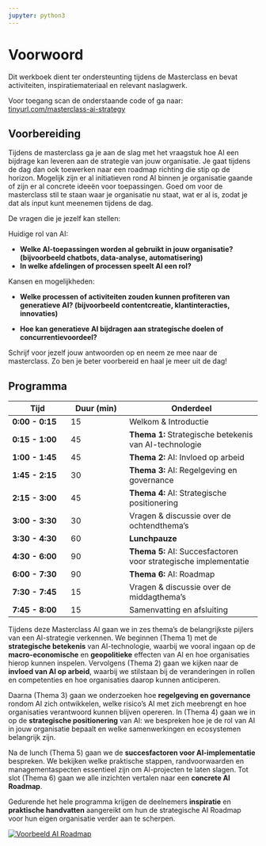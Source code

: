 ```yaml
---
jupyter: python3
---
```


# Voorwoord {.unnumbered}

Dit werkboek dient ter ondersteunting tijdens de Masterclass en bevat activiteiten, inspiratiemateriaal en relevant naslagwerk.

Voor toegang scan de onderstaande code of ga naar: [tinyurl.com/masterclass-ai-strategy](https://tinyurl.com/masterclass-ai-strategy)

## Voorbereiding

Tijdens de masterclass ga je aan de slag met het vraagstuk hoe AI een bijdrage kan leveren aan de strategie van jouw organisatie. Je gaat tijdens de dag dan ook toewerken naar een roadmap richting die stip op de horizon. Mogelijk zijn er al initiatieven rond AI binnen je organisatie gaande of zijn er al concrete ideeën voor toepassingen. Goed om voor de masterclass stil te staan waar je organisatie nu staat, wat er al is, zodat je dat als input kunt meenemen tijdens de dag.

De vragen die je jezelf kan stellen:

Huidige rol van AI:

-   **Welke AI-toepassingen worden al gebruikt in jouw organisatie? (bijvoorbeeld chatbots, data-analyse, automatisering)**
-   **In welke afdelingen of processen speelt AI een rol?**

Kansen en mogelijkheden:

-   **Welke processen of activiteiten zouden kunnen profiteren van generatieve AI? (bijvoorbeeld contentcreatie, klantinteracties, innovaties)**

-   **Hoe kan generatieve AI bijdragen aan strategische doelen of concurrentievoordeel?**

Schrijf voor jezelf jouw antwoorden op en neem ze mee naar de masterclass. Zo ben je beter voorbereid en haal je meer uit de dag!

## Programma

| **Tijd** | **Duur (min)** | **Onderdeel** |
|-----------------|-----------------|--------------------------------------|
| **0:00 - 0:15** | 15 | Welkom & Introductie |
| **0:15 - 1:00** | 45 | **Thema 1:** Strategische betekenis van AI-technologie |
| **1:00 - 1:45** | 45 | **Thema 2:** AI: Invloed op arbeid |
| **1:45 - 2:15** | 30 | **Thema 3:** AI: Regelgeving en governance |
| **2:15 - 3:00** | 45 | **Thema 4:** AI: Strategische positionering |
| **3:00 - 3:30** | 30 | Vragen & discussie over de ochtendthema’s |
| **3:30 - 4:30** | 60 | **Lunchpauze** |
| **4:30 - 6:00** | 90 | **Thema 5:** AI: Succesfactoren voor strategische implementatie |
| **6:00 - 7:30** | 90 | **Thema 6:** AI: Roadmap |
| **7:30 - 7:45** | 15 | Vragen & discussie over de middagthema’s |
| **7:45 - 8:00** | 15 | Samenvatting en afsluiting |

Tijdens deze Masterclass AI gaan we in zes thema’s de belangrijkste pijlers van een AI-strategie verkennen. We beginnen (Thema 1) met de **strategische betekenis** van AI-technologie, waarbij we vooral ingaan op de **macro-economische** en **geopolitieke** effecten van AI en hoe organisaties hierop kunnen inspelen. Vervolgens (Thema 2) gaan we kijken naar de **invloed van AI op arbeid**, waarbij we stilstaan bij de veranderingen in rollen en competenties en hoe organisaties daarop kunnen anticiperen.

Daarna (Thema 3) gaan we onderzoeken hoe **regelgeving en governance** rondom AI zich ontwikkelen, welke risico’s AI met zich meebrengt en hoe organisaties verantwoord kunnen blijven opereren. In (Thema 4) gaan we in op de **strategische positionering** van AI: we bespreken hoe je de rol van AI in jouw organisatie bepaalt en welke samenwerkingen en ecosystemen belangrijk zijn.

Na de lunch (Thema 5) gaan we de **succesfactoren voor AI-implementatie** bespreken. We bekijken welke praktische stappen, randvoorwaarden en managementaspecten essentieel zijn om AI-projecten te laten slagen. Tot slot (Thema 6) gaan we alle inzichten vertalen naar een **concrete AI Roadmap**.

Gedurende het hele programma krijgen de deelnemers **inspiratie** en **praktische handvatten** aangereikt om hun de strategische AI Roadmap voor hun eigen organisatie verder aan te scherpen.

[![Voorbeeld AI Roadmap](images/gartner-ai-roadmap.png)](https://www.gartner.com/en/articles/ai-roadmap)
